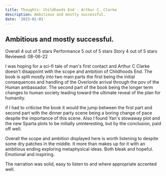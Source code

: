 ```yaml
---
title: Thoughts: Childhoods End - Arthur C. Clarke
description: Ambitious and mostly successful.
date: '2023-01-01'
---
```


## Ambitious and mostly successful.

Overall      4 out of 5 stars
Performance      5 out of 5 stars
Story      4 out of 5 stars
Reviewed: 08-06-22

I was hoping for a sci-fi tale of man's first contact and Arthur C Clarke doesn't disappoint with the scope and ambition of Childhoods End. The book is split mostly into two main parts the first being the initial consequences and handling of the Overlords arrival through the pov of the Human ambassador. The second part of the book being the longer term changes to human society leading toward the ultimate reveal of the plan for humanity.

if I had to criticise the book it would the jump between the first part and second part with the dinner party scene being a boring change of pace despite the importance of this scene. Also I found Yan's stowaway plot and the new Sparta plots to be initially uninteresting, but by the conclusion, paid off well.

Overall the scope and ambition displayed here is worth listening to despite some dry patches in the middle. It more than makes up for it with an ambitious ending exploring metaphysical ideas. Both bleak and hopeful. Emotional and inspiring.

The narration was solid, easy to listen to and where appropriate accented well.